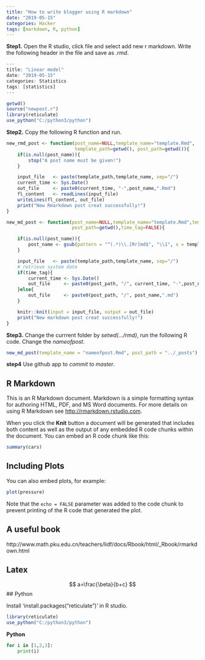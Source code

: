 ```yaml
---
title: "How to write blogger using R markdown"
date: "2019-05-15"
categories: Hacker
tags: [markdown, R, python]
---
```



**Step1.** Open the R studio, click file and select add new r markdown. Write the following header in the file and save as *.rmd*.

 ```R
---
title: "Linear model"
date: "2019-05-15"
categories: Statistics
tags: [statistics]
---

getwd()
source("newpost.r")
library(reticulate)
use_python("C:/python3/python")

```


**Step2.** Copy the following R function and run.

``` r
new_rmd_post <- function(post_name=NULL,template_name="template.Rmd",
                         template_path=getwd(), post_path=getwd()){
    if(is.null(post_name)){
        stop("A post name must be given!")
    }

    input_file   <- paste(template_path,template_name, sep="/")
    current_time <- Sys.Date()
    out_file     <- paste0(current_time, "-",post_name,".Rmd")
    fl_content   <- readLines(input_file)
    writeLines(fl_content, out_file)
    print("New Rmarkdown post creat successfully!")
}

new_md_post <- function(post_name=NULL,template_name="template.Rmd",template_path=getwd(),
                        post_path=getwd(),time_tag=FALSE){

    if(is.null(post_name)){
        post_name <- gsub(pattern = "^(.*)\\.[Rr]md$", "\\1", x = template_name)
    }

    input_file   <- paste(template_path,template_name, sep="/")
    # retrieve system date
    if(time_tag){
        current_time <- Sys.Date()
        out_file     <- paste0(post_path, "/", current_time, "-",post_name,".md")
    }else{
        out_file     <- paste0(post_path, "/", post_name,".md")
    }

    knitr::knit(input = input_file, output = out_file)
    print("New markdown post creat successfully!")
}
```

**Step3.** Change the currrent folder by *setwd(.../rmd)*, run the following R code. Change the *nameofpost*.

``` r
new_md_post(template_name = "nameofpost.Rmd", post_path = "../_posts")
```

**step4** Use github app to *commit to master*.


## R Markdown

This is an R Markdown document. Markdown is a simple formatting syntax for authoring HTML, PDF, and MS Word documents. For more details on using R Markdown see <http://rmarkdown.rstudio.com>.

When you click the **Knit** button a document will be generated that includes both content as well as the output of any embedded R code chunks within the document. You can embed an R code chunk like this:

```r
summary(cars)
```

## Including Plots

You can also embed plots, for example:

```r
plot(pressure)
```

Note that the `echo = FALSE` parameter was added to the code chunk to prevent printing of the R code that generated the plot.


## A useful book

http://www.math.pku.edu.cn/teachers/lidf/docs/Rbook/html/_Rbook/rmarkdown.html

## Latex

$$
a=\frac{\beta}{b+c}
$$
## Python

Install 'install.packages("reticulate")' in R studio.

```R
library(reticulate)
use_python("C:/python3/python")
```

**Python**
```python
for i in [1,2,3]:
    print(i)
```

